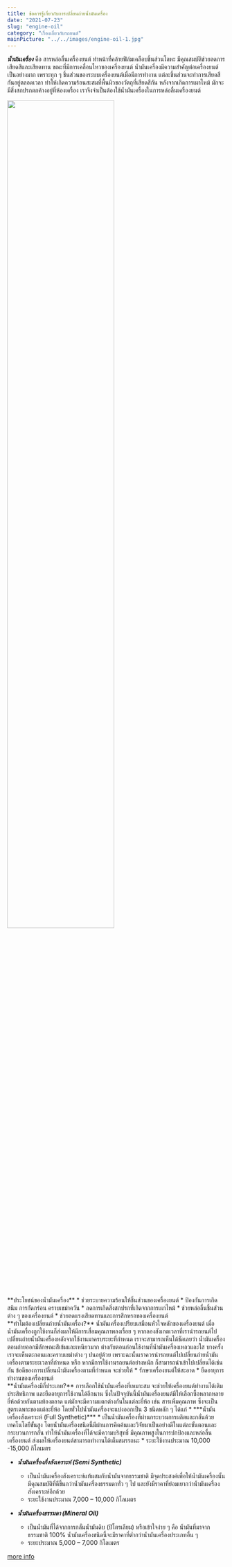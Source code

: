 ```yaml
---
title: ข้อควรรู้เกี่ยวกับการเปลี่ยนถ่ายน้ำมันเครื่อง
date: "2021-07-23"
slug: "engine-oil"
category: "เรื่องเกี่ยวกับรถยนต์"
mainPicture: "../../images/engine-oil-1.jpg"
---
```


***น้ำมันเครื่อง*** คือ สารหล่อลื่นเครื่องยนต์ ทำหน้าที่คล้ายฟิล์มเคลือบชิ้นส่วนโลหะ มีคุณสมบัติช่วยลดการเสียดสีและเสียดทาน ขณะที่มีการเคลื่อนไหวของเครื่องยนต์ น้ำมันเครื่องมีความสำคัญต่อเครื่องยนต์เป็นอย่างมาก เพราะทุก ๆ ชิ้นส่วนของระบบเครื่องยนต์เมื่อมีการทำงาน แต่ละชิ้นส่วนจะทำการเสียดสีกันอยู่ตลอดเวลา ทำให้เกิดความร้อนสะสมที่พื้นผิวของวัตถุที่เสียดสีกัน หลังจากเกิดการเผาไหม้ มักจะมีสิ่งสกปรกตกค้างอยู่ที่ห้องเครื่อง เราจึงจำเป็นต้องใช้น้ำมันเครื่องในการหล่อลื่นเครื่องยนต์

<img src="../../images/engine-oil-1.jpg" width="70%"></img>

<br />
**ประโยชน์ของน้ำมันเครื่อง**
    * ช่วยระบายความร้อนให้ชิ้นส่วนของเครื่องยนต์
    * ป้องกันการเกิดสนิม การกัดกร่อน คราบเขม่าควัน
    * ลดการเกิดสิ่งสกปรกที่เกิดจากการเผาไหม้
    * ช่วยหล่อลื่นชิ้นส่วนต่าง ๆ ของเครื่องยนต์
    * ช่วยลดแรงเสียดทานและการสึกหรอของเครื่องยนต์

<br />
**ทำไมต้องเปลี่ยนถ่ายน้ำมันเครื่อง?**  น้ำมันเครื่องเปรียบเสมือนหัวใจหลักของเครื่องยนต์ เมื่อน้ำมันเครื่องถูกใช้งานก็ส่งผลให้มีการเสื่อมคุณภาพลงเรื่อย ๆ  หากลองสังเกตเวลาที่เรานำรถยนต์ไปเปลี่ยนถ่ายน้ำมันเครื่องหลังจากใช้งานมาครบระยะที่กำหนด เราจะสามารถเห็นได้ชัดเลยว่า  น้ำมันเครื่องตอนถ่ายออกมีลักษณะสีเข้มและเหนียวมาก ต่างกับตอนก่อนใช้งานที่น้ำมันเครื่องเหลวและใส บางครั้งเราจะเห็นตะกอนและคราบเขม่าต่าง ๆ ปนอยู่ด้วย เพราะฉะนั้นเราควรนำรถยนต์ไปเปลี่ยนถ่ายน้ำมันเครื่องตามระยะเวลาที่กำหนด หรือ หากมีการใช้งานรถยนต์อย่างหนัก ก็สามารถนำเข้าไปเปลี่ยนได้เช่นกัน ข้อดีของการเปลี่ยนน้ำมันเครื่องตามที่กำหนด จะช่วยให้
    * รักษาเครื่องยนต์ให้สะอาด
    * ยืดอายุการทำงานของเครื่องยนต์

<br />
**น้ำมันเครื่องมีกี่ประเภท?**  การเลือกใช้น้ำมันเครื่องที่เหมาะสม จะช่วยให้เครื่องยนต์ทำงานได้เติมประสิทธิภาพ และยืดอายุการใช้งานได้อีกนาน  ซึ่งในปัจจุบันนี้น้ำมันเครื่องยนต์มีให้เลือกซื้อหลากหลายยี่ห้อด้วยกันตามท้องตลาด แต่มักจะมีความแตกต่างกันในแต่ละยี่ห้อ เช่น สารเพิ่มคุณภาพ ซึ่งจะเป็นสูตรเฉพาะของแต่ละยี่ห้อ โดยทั่วไปน้ำมันเครื่องจะแบ่งออกเป็น 3 ชนิดหลัก ๆ  ได้แก่
* ***น้ำมันเครื่องสังเคราะห์ (Full Synthetic)***
    * เป็นน้ำมันเครื่องที่ผ่านกระบวนการผลิตและกลั่นด้วยเทคโนโลยีขั้นสูง โดยน้ำมันเครื่องชนิดนี้มีผ่านการคิดค้นและวิจัยมาเป็นอย่างดีในแต่ละขั้นตอนและกระบวนการกลั่น ทำให้น้ำมันเครื่องที่ได้จะมีความบริสุทธิ์ มีคุณภาพสูงในการปกป้องและหล่อลื่นเครื่องยนต์  ส่งผลให้เครื่องยนต์สามารถทำงานได้เต็มสมรรถนะ
    * ระยะใช้งานประมาณ 10,000 -15,000 กิโลเมตร

* ***น้ำมันเครื่องกึ่งสังเคราะห์ (Semi Synthetic)***
    * เป็นน้ำมันเครื่องสังเคราะห์แท้ผสมกับน้ำมันจากธรรมชาติ มีจุดประสงค์เพื่อให้น้ำมันเครื่องนั้นมีคุณสมบัติที่ดีขึ้นกว่าน้ำมันเครื่องธรรมดาทั่ว ๆ ไป และยังมีราคาที่ย่อมเยากว่าน้ำมันเครื่องสังเคราะห์อีกด้วย
    * ระยะใช้งานประมาณ 7,000 – 10,000 กิโลเมตร

* ***น้ำมันเครื่องธรรมดา (Mineral Oil)***
    * เป็นน้ำมันที่ได้จากการกลั่นน้ำมันดิบ (ปิโตรเลียม) หรือเข้าใจง่าย ๆ คือ น้ำมันที่มาจากธรรมชาติ 100% น้ำมันเครื่องชนิดนี้จะมีราคาที่ต่ำกว่าน้ำมันเครื่องประเภทอื่น ๆ
    * ระยะประมาณ 5,000 – 7,000 กิโลเมตร

[more info](https://www.brg.co.th/what-is-engine-oil/#:~:text=%E0%B8%99%E0%B9%89%E0%B8%B3%E0%B8%A1%E0%B8%B1%E0%B8%99%E0%B9%80%E0%B8%84%E0%B8%A3%E0%B8%B7%E0%B9%88%E0%B8%AD%E0%B8%87%20%E0%B8%84%E0%B8%B7%E0%B8%AD%20%E0%B8%AA%E0%B8%B2%E0%B8%A3%E0%B8%AB%E0%B8%A5%E0%B9%88%E0%B8%AD%E0%B8%A5%E0%B8%B7%E0%B9%88%E0%B8%99%E0%B9%80%E0%B8%84%E0%B8%A3%E0%B8%B7%E0%B9%88%E0%B8%AD%E0%B8%87%E0%B8%A2%E0%B8%99%E0%B8%95%E0%B9%8C,%E0%B9%80%E0%B8%A7%E0%B8%A5%E0%B8%B2%20%E0%B8%97%E0%B8%B3%E0%B9%83%E0%B8%AB%E0%B9%89%E0%B9%80%E0%B8%81%E0%B8%B4%E0%B8%94%E0%B8%84%E0%B8%A7%E0%B8%B2%E0%B8%A1%E0%B8%A3%E0%B9%89%E0%B8%AD%E0%B8%99)